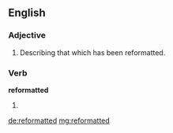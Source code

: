 ==English==

===Adjective===
{{en-adj}}

# Describing that which has been reformatted.

===Verb===
'''reformatted'''

# {{en-past of|reformat}}

[[de:reformatted]]
[[mg:reformatted]]